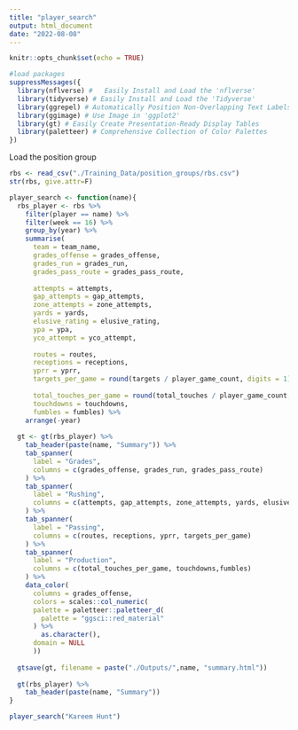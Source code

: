 ```yaml
---
title: "player_search"
output: html_document
date: "2022-08-08"
---
```


```r
knitr::opts_chunk$set(echo = TRUE)
```

```r
#load packages
suppressMessages({
  library(nflverse) #	Easily Install and Load the 'nflverse'
  library(tidyverse) # Easily Install and Load the 'Tidyverse'
  library(ggrepel) # Automatically Position Non-Overlapping Text Labels with 'ggplot2'
  library(ggimage) # Use Image in 'ggplot2'
  library(gt) # Easily Create Presentation-Ready Display Tables
  library(paletteer) # Comprehensive Collection of Color Palettes
})
```

Load the position group
```r
rbs <- read_csv("./Training_Data/position_groups/rbs.csv")
str(rbs, give.attr=F)
```
```r
player_search <- function(name){
  rbs_player <- rbs %>% 
    filter(player == name) %>% 
    filter(week == 16) %>% 
    group_by(year) %>% 
    summarise(
      team = team_name,
      grades_offense = grades_offense, 
      grades_run = grades_run, 
      grades_pass_route = grades_pass_route,
      
      attempts = attempts,
      gap_attempts = gap_attempts, 
      zone_attempts = zone_attempts, 
      yards = yards,
      elusive_rating = elusive_rating, 
      ypa = ypa, 
      yco_attempt = yco_attempt, 
      
      routes = routes, 
      receptions = receptions,
      yprr = yprr, 
      targets_per_game = round(targets / player_game_count, digits = 1), 
      
      total_touches_per_game = round(total_touches / player_game_count, digits = 1), 
      touchdowns = touchdowns, 
      fumbles = fumbles) %>% 
    arrange(-year)
  
  gt <- gt(rbs_player) %>% 
    tab_header(paste(name, "Summary")) %>% 
    tab_spanner(
      label = "Grades", 
      columns = c(grades_offense, grades_run, grades_pass_route)
    ) %>% 
    tab_spanner(
      label = "Rushing", 
      columns = c(attempts, gap_attempts, zone_attempts, yards, elusive_rating, ypa, yco_attempt)
    ) %>% 
    tab_spanner(
      label = "Passing", 
      columns = c(routes, receptions, yprr, targets_per_game)
    ) %>% 
    tab_spanner(
      label = "Production", 
      columns = c(total_touches_per_game, touchdowns,fumbles)
    ) %>% 
    data_color(
      columns = grades_offense, 
      colors = scales::col_numeric(
      palette = paletteer::paletteer_d(
        palette = "ggsci::red_material"
      ) %>%
        as.character(),
      domain = NULL
      ))
  
  gtsave(gt, filename = paste("./Outputs/",name, "summary.html"))
  
  gt(rbs_player) %>% 
    tab_header(paste(name, "Summary"))
}

player_search("Kareem Hunt")
```
